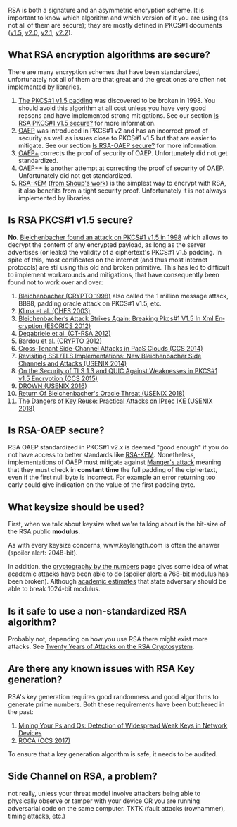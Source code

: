 RSA is both a signature and an asymmetric encryption scheme. It is important to know which algorithm and which version of it you are using (as not all of them are secure); they are mostly defined in PKCS#1 documents (<a href="https://tools.ietf.org/html/rfc2313">v1.5</a>, <a href="https://tools.ietf.org/html/rfc2437">v2.0</a>, <a href="https://tools.ietf.org/html/rfc3447">v2.1</a>, <a href="https://tools.ietf.org/html/rfc8017#section-7.2">v2.2</a>).

== What RSA encryption algorithms are secure? ==

There are many encryption schemes that have been standardized, unfortunately not all of them are that great and the great ones are often not implemented by libraries.

# <a href="https://tools.ietf.org/html/rfc2313">The PKCS#1 v1.5 padding</a> was discovered to be broken in 1998. You should avoid this algorithm at all cost unless you have very good reasons and have implemented strong mitigations. See our section <a href="#is-rsa-pkcs1-v15-secure">Is RSA PKCS#1 v1.5 secure?</a> for more information.
# <a href="https://tools.ietf.org/html/rfc8017#section-7.2">OAEP</a> was introduced in PKCS#1 v2 and has an incorrect proof of security as well as issues close to PKCS#1 v1.5 but that are easier to mitigate. See our section <a href="#is-rsa-oaep-secure">Is RSA-OAEP secure?</a> for more information.
# <a href="https://eprint.iacr.org/2000/060">OAEP+</a> corrects the proof of security of OAEP. Unfortunately did not get standardized.
# <a href="https://eprint.iacr.org/2002/034">OAEP++</a> is another attempt at correcting the proof of security of OAEP. Unfortunately did not get standardized.
# <a href="https://tools.ietf.org/html/rfc5990">RSA-KEM</a> (<a href="https://eprint.iacr.org/2001/112.pdf">from Shoup's work</a>) is the simplest way to encrypt with RSA, it also benefits from a tight security proof. Unfortunately it is not always implemented by libraries.

== Is RSA PKCS#1 v1.5 secure? ==

'''No'''. <a href="http://archiv.infsec.ethz.ch/education/fs08/secsem/bleichenbacher98.pdf">Bleichenbacher found an attack on PKCS#1 v1.5 in 1998</a> which allows to decrypt the content of any encrypted payload, as long as the server advertises (or leaks) the validity of a ciphertext's PKCS#1 v1.5 padding. In spite of this, most certificates on the internet (and thus most internet protocols) are stil using this old and broken primitive. This has led to difficult to implement workarounds and mitigations, that have consequently been found not to work over and over:

# <a href="http://archiv.infsec.ethz.ch/education/fs08/secsem/bleichenbacher98.pdf">Bleichenbacher (CRYPTO 1998)</a> also called the 1 million message attack, BB98, padding oracle attack on PKCS#1 v1.5, etc.
# <a href="https://eprint.iacr.org/2003/052">Klima et al. (CHES 2003)</a>
# <a href="https://www.nds.rub.de/media/nds/veroeffentlichungen/2012/12/19/XMLencBleichenbacher.pdf">Blei­chen­ba­cher’s At­tack Strikes Again: Brea­king Pkcs#1 V1.5 In Xml En­cryp­ti­on (ESORICS 2012)</a>
# <a href="https://eprint.iacr.org/2011/615.pdf">Degabriele et al. (CT-RSA 2012)</a>
# <a href="https://eprint.iacr.org/2012/417">Bardou et al. (CRYPTO 2012)</a> 
# <a href="https://www.cs.unc.edu/~reiter/papers/2014/CCS1.pdf">Cross-Tenant Side-Channel Attacks in PaaS Clouds (CCS 2014)</a>
# <a href="https://www.usenix.org/conference/usenixsecurity14/technical-sessions/presentation/meyer">Revisiting SSL/TLS Implementations: New Bleichenbacher Side Channels and Attacks (USENIX 2014)</a>
# <a href="https://www.nds.rub.de/media/nds/veroeffentlichungen/2015/08/21/Tls13QuicAttacks.pdf">On the Security of TLS 1.3 and QUIC Against Weaknesses in PKCS#1 v1.5 Encryption (CCS 2015)</a>
# <a href="https://drownattack.com/">DROWN (USENIX 2016)</a>
# <a href="https://robotattack.org/">Return Of Bleichenbacher's Oracle Threat (USENIX 2018)</a>
# <a href="https://www.usenix.org/system/files/conference/usenixsecurity18/sec18-felsch.pdf">The Dangers of Key Reuse: Practical Attacks on IPsec IKE (USENIX 2018)</a>

== Is RSA-OAEP secure? ==

RSA OAEP standardized in PKCS#1 v2.x is deemed "good enough" if you do not have access to better standards like <a href="https://tools.ietf.org/html/rfc5990">RSA-KEM</a>. Nonetheless, implementations of OAEP must mitigate against <a href="http://archiv.infsec.ethz.ch/education/fs08/secsem/Manger01.pdf">Manger's attack</a> meaning that they must check in '''constant time''' the full padding of the ciphertext, even if the first null byte is incorrect. For example an error returning too early could give indication on the value of the first padding byte.

== What keysize should be used? ==

First, when we talk about keysize what we're talking about is the bit-size of the RSA public '''modulus'''.

As with every keysize concerns, www.keylength.com is often the answer (spoiler alert: 2048-bit).

In addition, the <a href="https://wordpress.rose-hulman.edu/holden/the-mathematics-of-secrets/cryptography-by-the-numbers/">cryptography by the numbers</a> page gives some idea of what academic attacks have been able to do (spoiler alert: a 768-bit modulus has been broken). Although <a href="https://weakdh.org/">academic estimates</a> that state adversary should be able to break 1024-bit modulus.

== Is it safe to use a non-standardized RSA algorithm? ==

Probably not, depending on how you use RSA there might exist more attacks. See <a href="https://crypto.stanford.edu/~dabo/papers/RSA-survey.pdf">Twenty Years of Attacks on the RSA Cryptosystem</a>.

== Are there any known issues with RSA Key generation? ==

RSA's key generation requires good randomness and good algorithms to generate prime numbers. Both these requirements have been butchered in the past:

# <a href="https://factorable.net/">Mining Your Ps and Qs: Detection of Widespread Weak Keys in Network Devices</a>
# <a href="https://crocs.fi.muni.cz/public/papers/rsa_ccs17">ROCA (CCS 2017)</a>

To ensure that a key generation algorithm is safe, it needs to be audited.

== Side Channel on RSA, a problem? ==

not really, unless your threat model involve attackers being able to physically observe or tamper with your device OR you are running adversarial code on the same computer. TKTK (fault attacks (rowhammer), timing attacks, etc.)
